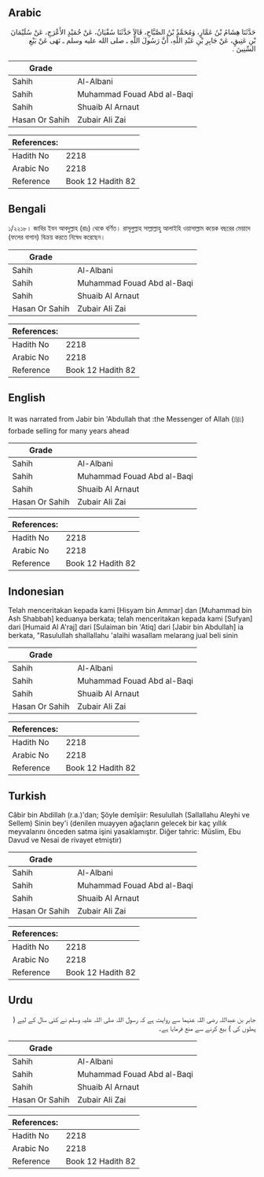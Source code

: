 ## Arabic


<div dir="rtl" lang="ar" style={{fontSize:'larger',backgroundColor:'#f8f9fa',padding:20}}>
حَدَّثَنَا هِشَامُ بْنُ عَمَّارٍ، وَمُحَمَّدُ بْنُ الصَّبَّاحِ، قَالاَ حَدَّثَنَا سُفْيَانُ، عَنْ حُمَيْدٍ الأَعْرَجِ، عَنْ سُلَيْمَانَ بْنِ عَتِيقٍ، عَنْ جَابِرِ بْنِ عَبْدِ اللَّهِ، أَنَّ رَسُولَ اللَّهِ ـ صلى الله عليه وسلم ـ نَهَى عَنْ بَيْعِ السِّنِينَ ‏.‏
</div>
<div style={{backgroundColor:'#f8f9fa',padding:20, marginBottom: 10}}><table> <thead> <tr> <th>Grade</th> <th></th> </tr> </thead> <tbody> <tr><td>Sahih</td><td>Al-Albani</td></tr><tr><td>Sahih</td><td>Muhammad Fouad Abd al-Baqi</td></tr><tr><td>Sahih</td><td>Shuaib Al Arnaut</td></tr><tr><td>Hasan Or Sahih</td><td>Zubair Ali Zai</td></tr></tbody></table><table> <thead> <tr> <th>References:</th> <th></th> </tr> </thead> <tbody><tr><td>Hadith No</td><td>2218</td></tr><tr><td>Arabic No</td><td>2218</td></tr><tr><td>Reference</td><td>Book 12 Hadith 82</td></tr></tbody></table></div>

## Bengali


<div dir="ltr" lang="bn" style={{fontSize:'larger',backgroundColor:'#f8f9fa',padding:20}}>
১/২২১৮। জাবির ইবন আবদুল্লাহ (রাঃ) থেকে বর্ণিত। রাসূলুল্লাহ সাল্লাল্লাহু আলাইহি ওয়াসাল্লাম কয়েক বছরের মেয়াদে (ফলের বাগান) বিক্রয় করতে নিষেধ করেছেন।
</div>
<div style={{backgroundColor:'#f8f9fa',padding:20, marginBottom: 10}}><table> <thead> <tr> <th>Grade</th> <th></th> </tr> </thead> <tbody> <tr><td>Sahih</td><td>Al-Albani</td></tr><tr><td>Sahih</td><td>Muhammad Fouad Abd al-Baqi</td></tr><tr><td>Sahih</td><td>Shuaib Al Arnaut</td></tr><tr><td>Hasan Or Sahih</td><td>Zubair Ali Zai</td></tr></tbody></table><table> <thead> <tr> <th>References:</th> <th></th> </tr> </thead> <tbody><tr><td>Hadith No</td><td>2218</td></tr><tr><td>Arabic No</td><td>2218</td></tr><tr><td>Reference</td><td>Book 12 Hadith 82</td></tr></tbody></table></div>

## English


<div dir="ltr" lang="en" style={{fontSize:'larger',backgroundColor:'#f8f9fa',padding:20}}>
It was narrated from Jabir bin 'Abdullah that :the Messenger of Allah (ﷺ) forbade selling for many years ahead
</div>
<div style={{backgroundColor:'#f8f9fa',padding:20, marginBottom: 10}}><table> <thead> <tr> <th>Grade</th> <th></th> </tr> </thead> <tbody> <tr><td>Sahih</td><td>Al-Albani</td></tr><tr><td>Sahih</td><td>Muhammad Fouad Abd al-Baqi</td></tr><tr><td>Sahih</td><td>Shuaib Al Arnaut</td></tr><tr><td>Hasan Or Sahih</td><td>Zubair Ali Zai</td></tr></tbody></table><table> <thead> <tr> <th>References:</th> <th></th> </tr> </thead> <tbody><tr><td>Hadith No</td><td>2218</td></tr><tr><td>Arabic No</td><td>2218</td></tr><tr><td>Reference</td><td>Book 12 Hadith 82</td></tr></tbody></table></div>

## Indonesian


<div dir="ltr" lang="id" style={{fontSize:'larger',backgroundColor:'#f8f9fa',padding:20}}>
Telah menceritakan kepada kami [Hisyam bin Ammar] dan [Muhammad bin Ash Shabbah] keduanya berkata; telah menceritakan kepada kami [Sufyan] dari [Humaid Al A'raj] dari [Sulaiman bin 'Atiq] dari [Jabir bin Abdullah] ia berkata, "Rasulullah shallallahu 'alaihi wasallam melarang jual beli sinin
</div>
<div style={{backgroundColor:'#f8f9fa',padding:20, marginBottom: 10}}><table> <thead> <tr> <th>Grade</th> <th></th> </tr> </thead> <tbody> <tr><td>Sahih</td><td>Al-Albani</td></tr><tr><td>Sahih</td><td>Muhammad Fouad Abd al-Baqi</td></tr><tr><td>Sahih</td><td>Shuaib Al Arnaut</td></tr><tr><td>Hasan Or Sahih</td><td>Zubair Ali Zai</td></tr></tbody></table><table> <thead> <tr> <th>References:</th> <th></th> </tr> </thead> <tbody><tr><td>Hadith No</td><td>2218</td></tr><tr><td>Arabic No</td><td>2218</td></tr><tr><td>Reference</td><td>Book 12 Hadith 82</td></tr></tbody></table></div>

## Turkish


<div dir="ltr" lang="tr" style={{fontSize:'larger',backgroundColor:'#f8f9fa',padding:20}}>
Câbir bin Abdillah (r.a.)'dan; Şöyle demîşiir: Resulullah (Sallallahu Aleyhi ve Sellem) Sinin bey'i (denilen muayyen ağaçların gelecek bir kaç yıllık meyvalarını önceden satma işini yasaklamıştır. Diğer tahric: Müslim, Ebu Davud ve Nesai de rivayet etmiştir)
</div>
<div style={{backgroundColor:'#f8f9fa',padding:20, marginBottom: 10}}><table> <thead> <tr> <th>Grade</th> <th></th> </tr> </thead> <tbody> <tr><td>Sahih</td><td>Al-Albani</td></tr><tr><td>Sahih</td><td>Muhammad Fouad Abd al-Baqi</td></tr><tr><td>Sahih</td><td>Shuaib Al Arnaut</td></tr><tr><td>Hasan Or Sahih</td><td>Zubair Ali Zai</td></tr></tbody></table><table> <thead> <tr> <th>References:</th> <th></th> </tr> </thead> <tbody><tr><td>Hadith No</td><td>2218</td></tr><tr><td>Arabic No</td><td>2218</td></tr><tr><td>Reference</td><td>Book 12 Hadith 82</td></tr></tbody></table></div>

## Urdu


<div dir="rtl" lang="ur" style={{fontSize:'larger',backgroundColor:'#f8f9fa',padding:20}}>
جابر بن عبداللہ رضی اللہ عنہما سے روایت ہے کہ رسول اللہ صلی اللہ علیہ وسلم نے کئی سال کے لیے ( پھلوں کی ) بیع کرنے سے منع فرمایا ہے۔
</div>
<div style={{backgroundColor:'#f8f9fa',padding:20, marginBottom: 10}}><table> <thead> <tr> <th>Grade</th> <th></th> </tr> </thead> <tbody> <tr><td>Sahih</td><td>Al-Albani</td></tr><tr><td>Sahih</td><td>Muhammad Fouad Abd al-Baqi</td></tr><tr><td>Sahih</td><td>Shuaib Al Arnaut</td></tr><tr><td>Hasan Or Sahih</td><td>Zubair Ali Zai</td></tr></tbody></table><table> <thead> <tr> <th>References:</th> <th></th> </tr> </thead> <tbody><tr><td>Hadith No</td><td>2218</td></tr><tr><td>Arabic No</td><td>2218</td></tr><tr><td>Reference</td><td>Book 12 Hadith 82</td></tr></tbody></table></div>